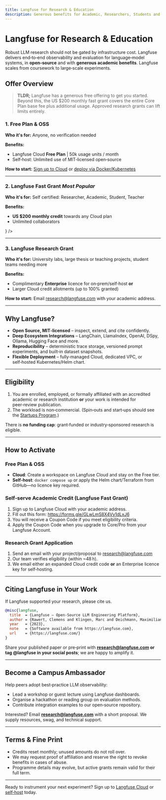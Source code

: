 ```yaml
---
title: Langfuse for Research & Education
description: Generous benefits for Academic, Researchers, Students and Teachers.
---
```


# Langfuse for Research & Education

Robust LLM research should not be gated by infrastructure cost. Langfuse delivers end‑to‑end observability and evaluation for language‑model systems, in **open-source** and with **generous academic benefits**. Langfuse scales from coursework to large‑scale experiments.

## Offer Overview

> **TLDR;** Langfuse has a generous free offering to get you started. Beyond this, the US $200 monthly fast grant covers the entire Core Plan base fee plus additional usage. Approved research grants can lift limits entirely.

### 1. Free Plan & OSS

**Who it's for:** Anyone, no verification needed

**Benefits:**

- Langfuse Cloud **Free Plan** | 50k usage units / month
- Self‑host: Unlimited use of MIT‑licensed open‑source

**How to start:** [Sign up to Cloud](https://cloud.langfuse.com/signup) or [deploy via Docker/Kubernetes](/self-hosting)

---

### 2. Langfuse Fast Grant _Most Popular_

**Who it's for:** Self certified: Researcher, Academic, Student, Teacher

**Benefits:**

- **US $200 monthly credit** towards any Cloud plan
- Unlimited collaborators


<Cards num={1}>
  <Card
    title="Request a Fast Grant"
    href="https://forms.gle/GLwLmS8X4Vy1dLxJ6"
    icon={<FilePenLine />}
  />
</Cards>

---

### 3. Langfuse Research Grant

**Who it's for:** University labs, large thesis or teaching projects, student teams needing more

**Benefits:**

- Complimentary **Enterprise** licence for on‑prem/self‑host **or**
- Larger Cloud credit allotments (up to 100% granted)

**How to start:** Email research@langfuse.com with your academic address.

---

## Why Langfuse?

- **Open Source, MIT‑licensed** – inspect, extend, and cite confidently.
- **Deep Ecosystem Integrations** – LangChain, LlamaIndex, OpenAI, DSpy, Ollama, Hugging Face and more.
- **Reproducibility** – deterministic trace storage, versioned prompt experiments, and built‑in dataset snapshots.
- **Flexible Deployment** – fully‑managed Cloud, dedicated VPC, or self‑hosted Kubernetes/Helm chart.

---

## Eligibility

1. You are enrolled, employed, or formally affiliated with an accredited academic or research institution **or** your work is intended for peer‑review publication.
2. The workload is non‑commercial. (Spin‑outs and start‑ups should see the [Startups Program](/startups).)

There is **no funding cap**: grant‑funded or industry‑sponsored research is eligible.

---

## How to Activate

### Free Plan & OSS

- **Cloud**: Create a workspace on Langfuse Cloud and stay on the Free tier.
- **Self‑host**: `docker compose up` or apply the Helm chart/Terraform from GitHub—no licence key required.

### Self‑serve Academic Credit (Langfuse Fast Grant)

1. Sign up to Langfuse Cloud with your academic address.
2. Fill out this form: https://forms.gle/GLwLmS8X4Vy1dLxJ6
3. You will receive a Coupon Code if you meet eligibility criteria.
4. Apply the Coupon Code when you upgrade to Core/Pro from your Langfuse Account.

### Research Grant Application

1. Send an email with your project/proposal to research@langfuse.com
2. Our team verifies eligibility (within ~48 h).
3. We email either an expanded Cloud credit code **or** an Enterprise licence key for self‑hosting.

---

## Citing Langfuse in Your Work

If Langfuse supported your research, please cite us.

```bibtex
@misc{langfuse,
  title  = {Langfuse — Open‑Source LLM Engineering Platform},
  author = {Rawert, Clemens and Klingen, Marc and Deichmann, Maximilian},
  year   = {2023},
  note   = {Software available from https://langfuse.com},
  url    = {https://langfuse.com/}
}
```

Share your published paper or pre‑print with **[research@langfuse.com](mailto:research@langfuse.com) or tag @langfuse in your social posts**; we are happy to amplify it.

---

## Become a Campus Ambassador

Help peers adopt best‑practice LLM observability:

- Lead a workshop or guest lecture using Langfuse dashboards.
- Organise a hackathon or reading group on evaluation methods.
- Contribute integration examples to our open‑source repository.

Interested? Email **[research@langfuse.com](mailto:research@langfuse.com)** with a short proposal. We supply resources, swag, and technical support.

---

## Terms & Fine Print

- Credits reset monthly; unused amounts do not roll over.
- We may request proof of affiliation and reserve the right to revoke benefits in cases of abuse.
- Programme details may evolve, but active grants remain valid for their full term.

---

Ready to instrument your next experiment? Sign up to [Langfuse Cloud](https://cloud.langfuse.com) or [self‑host](/self-hosting) today.
